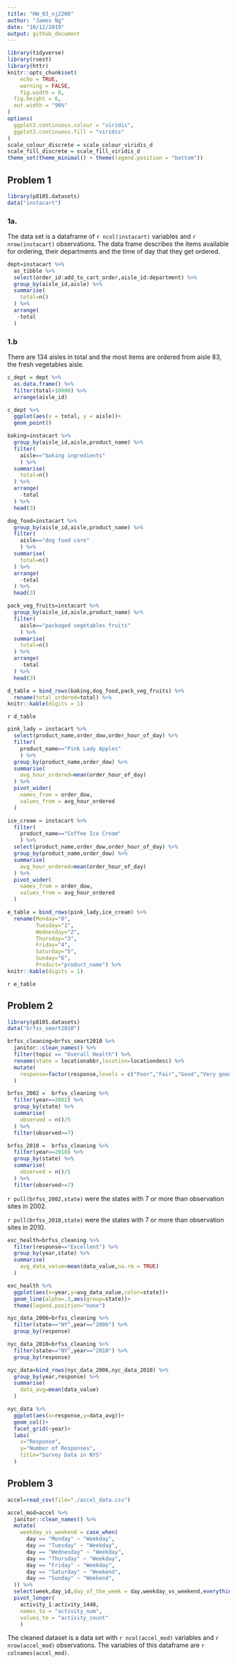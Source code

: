 ```yaml
---
title: "HW_03_nj2208"
author: "James Ng"
date: "10/12/2019"
output: github_document
---
```


```r
library(tidyverse)
library(rvest)
library(httr)
knitr::opts_chunk$set(
	echo = TRUE,
	warning = FALSE,
	fig.width = 8, 
  fig.height = 6,
  out.width = "90%"
)
options(
  ggplot2.continuous.colour = "viridis",
  ggplot2.continuous.fill = "viridis"
)
scale_colour_discrete = scale_colour_viridis_d
scale_fill_discrete = scale_fill_viridis_d
theme_set(theme_minimal() + theme(legend.position = "bottom"))
```

## Problem 1

```r
library(p8105.datasets)
data("instacart")
```

### 1a.
The data set is a dataframe of `r ncol(instacart)` variables and `r nrow(instacart)` observations. The data frame describes the items available for ordering, their departments and the time of day that they get ordered.

```r
dept=instacart %>% 
  as_tibble %>% 
  select(order_id:add_to_cart_order,aisle_id:department) %>% 
  group_by(aisle_id,aisle) %>%  
  summarise(
    total=n()
  ) %>% 
  arrange(
   -total
  )
```

### 1.b
There are 134 aisles in total and the most items are ordered from aisle 83, the fresh vegetables aisle.

```r
c_dept = dept %>%
  as.data.frame() %>% 
  filter(total>10000) %>% 
  arrange(aisle_id)

c_dept %>% 
  ggplot(aes(x = total, y = aisle))+
  geom_point()
```

```r
baking=instacart %>% 
  group_by(aisle_id,aisle,product_name) %>% 
  filter(
    aisle=="baking ingredients"
    ) %>% 
  summarise(
    total=n()
  ) %>% 
  arrange(
    -total
  ) %>% 
  head(3)

dog_food=instacart %>% 
  group_by(aisle_id,aisle,product_name) %>% 
  filter(
    aisle=="dog food care"
    ) %>% 
  summarise(
    total=n()
  ) %>% 
  arrange(
    -total
  ) %>% 
  head(3)

pack_veg_fruits=instacart %>% 
  group_by(aisle_id,aisle,product_name) %>% 
  filter(
    aisle=="packaged vegetables fruits"
    ) %>% 
  summarise(
    total=n()
  ) %>% 
  arrange(
    -total
  ) %>% 
  head(3)

d_table = bind_rows(baking,dog_food,pack_veg_fruits) %>% 
  rename(total_ordered=total) %>% 
knitr::kable(digits = 1)
```

`r d_table`

```r
pink_lady = instacart %>% 
  select(product_name,order_dow,order_hour_of_day) %>% 
  filter(
    product_name=="Pink Lady Apples"
    ) %>%
  group_by(product_name,order_dow) %>% 
  summarise(
    avg_hour_ordered=mean(order_hour_of_day)
  ) %>% 
  pivot_wider(
    names_from = order_dow,
    values_from = avg_hour_ordered
  )

ice_cream = instacart %>% 
  filter(
    product_name=="Coffee Ice Cream"
    ) %>% 
  select(product_name,order_dow,order_hour_of_day) %>% 
  group_by(product_name,order_dow) %>% 
  summarise(
    avg_hour_ordered=mean(order_hour_of_day)
  ) %>% 
  pivot_wider(
    names_from = order_dow,
    values_from = avg_hour_ordered
  )

e_table = bind_rows(pink_lady,ice_cream) %>% 
  rename(Monday="0",
         Tuesday="1",
         Wednesday="2",
         Thursday="3",
         Friday="4",
         Saturday="5",
         Sunday="6",
         Product="product_name") %>%
knitr::kable(digits = 1)

```

`r e_table`

## Problem 2

```r
library(p8105.datasets)
data("brfss_smart2010")
```

```r
brfss_cleaning=brfss_smart2010 %>% 
  janitor::clean_names() %>% 
  filter(topic == "Overall Health") %>% 
  rename(state = locationabbr,location=locationdesc) %>% 
  mutate(
    response=factor(response,levels = c("Poor","Fair","Good","Very good","Excellent")),
  ) 
```

```r
brfss_2002 =  brfss_cleaning %>% 
  filter(year==2002) %>% 
  group_by(state) %>% 
  summarise(
    observed = n()/5
  ) %>% 
  filter(observed>=7)

brfss_2010 =  brfss_cleaning %>% 
  filter(year==2010) %>% 
  group_by(state) %>% 
  summarise(
    observed = n()/5
  ) %>% 
  filter(observed>=7)
```

`r pull(brfss_2002,state)` were the states with 7 or more than observation sites in 2002.

`r pull(brfss_2010,state)` were the states with 7 or more than observation sites in 2010.

```r
exc_health=brfss_cleaning %>% 
  filter(response=="Excellent") %>% 
  group_by(year,state) %>%
  summarise(
    avg_data_value=mean(data_value,na.rm = TRUE)
  )

exc_health %>%   
  ggplot(aes(x=year,y=avg_data_value,color=state))+
  geom_line(alpha=.3,aes(group=state))+
  theme(legend.position="none")

```

```r
nyc_data_2006=brfss_cleaning %>% 
  filter(state=="NY",year=="2006") %>% 
  group_by(response)

nyc_data_2010=brfss_cleaning %>% 
  filter(state=="NY",year=="2010") %>% 
  group_by(response)

nyc_data=bind_rows(nyc_data_2006,nyc_data_2010) %>% 
  group_by(year,response) %>% 
  summarise(
    data_avg=mean(data_value)
  )

nyc_data %>% 
  ggplot(aes(x=response,y=data_avg))+
  geom_col()+
  facet_grid(~year)+
  labs(
    x="Response",
    y="Number of Responses",
    title="Survey Data in NYS" 
  )
```

## Problem 3

```r
accel=read_csv(file="./accel_data.csv")

accel_mod=accel %>% 
  janitor::clean_names() %>% 
  mutate(
    weekday_vs_weekend = case_when(
      day == "Monday" ~ "Weekday",
      day == "Tuesday" ~ "Weekday",
      day == "Wednesday" ~ "Weekday",
      day == "Thursday" ~ "Weekday",
      day == "Friday" ~ "Weekday",
      day == "Saturday" ~ "Weekend",
      day == "Sunday" ~ "Weekend",
  )) %>% 
  select(week,day_id,day_of_the_week = day,weekday_vs_weekend,everything()) %>% 
  pivot_longer(
    activity_1:activity_1440,
    names_to = "activity_num", 
    values_to = "activity_count"
    )
```

The cleaned dataset is a data set with `r ncol(accel_mod)` variables and `r nrow(accel_mod)` observations. The variables of this dataframe are `r colnames(accel_mod)`.




